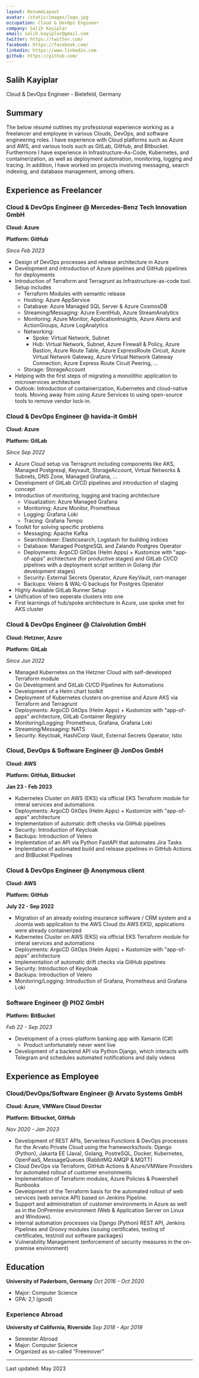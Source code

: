 ```yaml
---
layout: ResumeLayout
avatar: /static/images/logo.jpg
occupation: Cloud & DevOps Engineer
company: Salih Kayiplar
email: salih.kayiplar@gmail.com
twitter: https://twitter.com/
facebook: https://facebook.com/
linkedin: https://www.linkedin.com
github: https://github.com/
---
```


## Salih Kayiplar

Cloud & DevOps Engineer - Bielefeld, Germany

## Summary
The below résumé outlines my professional experience working as a freelancer and employee in various Clouds, DevOps, and software engineering roles. 
I have experience with Cloud platforms such as Azure and AWS, and various tools such as GitLab, GitHub, and Bitbucket. Furthermore I have experience in Infrastructure-As-Code, Kubernetes, and containerization, as well as deployment automation, monitoring, logging and tracing. In addition, I have worked on projects involving messaging, search indexing, and database management, among others.


## Experience as Freelancer

### Cloud & DevOps Engineer @ Mercedes-Benz Tech Innovation GmbH
**Cloud: Azure**

**Platform: GitHub**

_Since Feb 2023_

- Design of DevOps processes and release architecture in Azure
- Development and introduction of Azure pipelines and GitHub pipelines for deployments
- Introduction of Terraform and Terragrunt as Infrastructure-as-code tool. Setup includes
    - Terraform Modules with semantic release
    - Hosting: Azure AppService
    - Database: Azure Managed SQL Server & Azure CosmosDB
    - Streaming/Messaging: Azure EventHub, Azure StreamAnalytics
    - Monitoring: Azure Monitor, ApplicationInsights, Azure Alerts and ActionGroups, Azure LogAnalytics
    - Networking: 
        - Spoke: Virtual Network, Subnet
        - Hub: Virtual Network, Subnet, Azure Firewall & Policy, Azure Bastion, Azure Route Table, Azure ExpressRoute Circuit, Azure Virtual Network Gateway, Azure Virtual Network Gateway Connection, Azure Express Route Cicuit Peering, ...
    - Storage: StorageAccount
- Helping with the first steps of migrating a monolithic application to microservices architecture
- Outlook: Introduction of containerization, Kubernetes and cloud-native tools. Moving away from using Azure Services to using open-source tools to remove vendor lock-in.

### Cloud & DevOps Engineer @ havida-it GmbH
**Cloud: Azure**

**Platform: GitLab**

_Since Sep 2022_

- Azure Cloud setup via Terragrunt including components like AKS, Managed Postgresql, Keyvault, StorageAccount, Virtual Networks & Subnets, DNS Zone, Managed Grafana, ...
- Development of GitLab CI/CD pipelines and introduction of staging concept
- Introduction of monitoring, logging and tracing architecture
    - Visualization: Azure Managed Grafana
    - Monitoring: Azure Monitor, Prometheus
    - Logging: Grafana Loki
    - Tracing: Grafana Tempo
- Toolkit for solving specific problems
    - Messaging: Apache Kafka
    - Searchindexer: Elasticsearch, Logstash for building indices
    - Database: Managed PostgreSQL and Zalando Postgres Operator
    - Deployments: ArgoCD GitOps (Helm Apps) + Kustomize with "app-of-apps" architecture (for productive stages) and GitLab CI/CD pipelines with a deployment script written in Golang (for development stages)
    - Security: External Secrets Operator, Azure KeyVault, cert-manager
    - Backups: Velero & WAL-G backups for Postgres Operator
- Highly Available GitLab Runner Setup
- Unification of two seperate clusters into one
- First learnings of hub/spoke architecture in Azure, use spoke vnet for AKS cluster

### Cloud & DevOps Engineer @ Claivolution GmbH
**Cloud: Hetzner, Azure**

**Platform: GitLab**

_Since Jun 2022_

- Managed Kubernetes on the Hetzner Cloud with self-developed Terraform module
- Go Development and GitLab CI/CD Pipelines for Automations 
- Development of a Helm chart toolkit
- Deployment of Kubernetes clusters on-premise and Azure AKS via Terraform and Terragrunt 
- Deployments: ArgoCD GitOps (Helm Apps) + Kustomize with "app-of-apps" architecture, GitLab Container Registry  
- Monitoring/Logging: Prometheus, Grafana, Grafana Loki
- Streaming/Messaging: NATS
- Security: Keycloak, HashiCorp Vault, External Secrets Operator, Istio

### Cloud, DevOps & Software Engineer @ JonDos GmbH
**Cloud: AWS**

**Platform: GitHub, Bitbucket**

__Jan 23 - Feb 2023__

- Kubernetes Cluster on AWS (EKS) via official EKS Terraform module for interal services and automations
- Deployments: ArgoCD GitOps (Helm Apps) + Kustomize with "app-of-apps" architecture
- Implementation of automatic drift checks via GitHub pipelines
- Security: Introduction of Keycloak
- Backups: Introduction of Velero
- Implemtation of an API via Python FastAPI that automates Jira Tasks
- Implemtation of automated build and release pipelines in GitHub Actions and BitBucket Pipelines

### Cloud & DevOps Engineer @ Anonymous client
**Cloud: AWS**

**Platform: GitHub**

__July 22 - Sep 2022__

- Migration of an already existing insurance software / CRM system and a Joomla web application to the AWS Cloud (to AWS EKS), applications were already containerized
- Kubernetes Cluster on AWS (EKS) via official EKS Terraform module for interal services and automations
- Deployments: ArgoCD GitOps (Helm Apps) + Kustomize with "app-of-apps" architecture
- Implementation of automatic drift checks via GitHub pipelines
- Security: Introduction of Keycloak
- Backups: Introduction of Velero
- Monitoring/Logging: Introduction of Grafana, Prometheus and Grafana Loki

### Software Engineer @ PIOZ GmbH
**Platform: BitBucket**

_Feb 22 - Sep 2023_

- Development of a cross-platform banking app with Xamarin (C#)
    - Product unfortunately never went live
- Development of a backend API via Python Django, which interacts with Telegram and schedules automated notifications and daily videos

## Experience as Employee

### Cloud/DevOps/Software Engineer @ Arvato Systems GmbH
**Cloud: Azure, VMWare Cloud Director**

**Platform: Bitbucket, GitHub**


_Nov 2020 - Jan 2023_

- Development of REST APIs, Serverless Functions & DevOps processes for the Arvato Private Cloud using the frameworks/tools: Django (Python), Jakarta EE (Java), Golang, PostreSQL, Docker, Kubernetes, OpenFaaS, MessageQueues (RabbitMQ AMQP & MQTT) 
- Cloud DevOps via Terraform, GitHub Actions & Azure/VMWare Providers for automated rollout of customer environments
- Implementation of Terraform modules, Azure Policies & Powershell Runbooks
- Development of the Terraform basis for the automated rollout of web services (web service API) based on Jenkins Pipeline.
- Support and administration of customer environments in Azure as well as in the OnPremise environment (Web & Application Server on Linux and Windows).
- Internal automation processes via Django (Python) REST API, Jenkins Pipelines and Groovy modules (issuing certificates, testing
of certificates, test/roll out software packages) 
- Vulnerability Management (enforcement of security measures in the on-premise environment)

## Education

**University of Paderborn, Germany**
_Oct 2016 - Oct 2020_

- Major: Computer Science
- GPA: 2,1 (good)

### Experience Abroad
**University of California, Riverside**
_Sep 2018 - Apr 2019_

- Semester Abroad
- Major: Computer Science
- Organized as so-called "Freemover"


---

Last updated: May 2023
